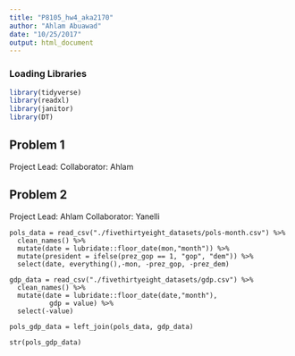 ```yaml
---
title: "P8105_hw4_aka2170"
author: "Ahlam Abuawad"
date: "10/25/2017"
output: html_document
---
```


### Loading Libraries

```r
library(tidyverse)
library(readxl)
library(janitor)
library(DT)
```

## Problem 1

Project Lead:
Collaborator: Ahlam


## Problem 2

Project Lead: Ahlam
Collaborator: Yanelli


```r_pols
pols_data = read_csv("./fivethirtyeight_datasets/pols-month.csv") %>%
  clean_names() %>%
  mutate(date = lubridate::floor_date(mon,"month")) %>% 
  mutate(president = ifelse(prez_gop == 1, "gop", "dem")) %>%
  select(date, everything(),-mon, -prez_gop, -prez_dem)
```


```r_gdp
gdp_data = read_csv("./fivethirtyeight_datasets/gdp.csv") %>% 
  clean_names() %>%
  mutate(date = lubridate::floor_date(date,"month"),
          gdp = value) %>% 
  select(-value)
```


```r_merge
pols_gdp_data = left_join(pols_data, gdp_data)

str(pols_gdp_data)
```
